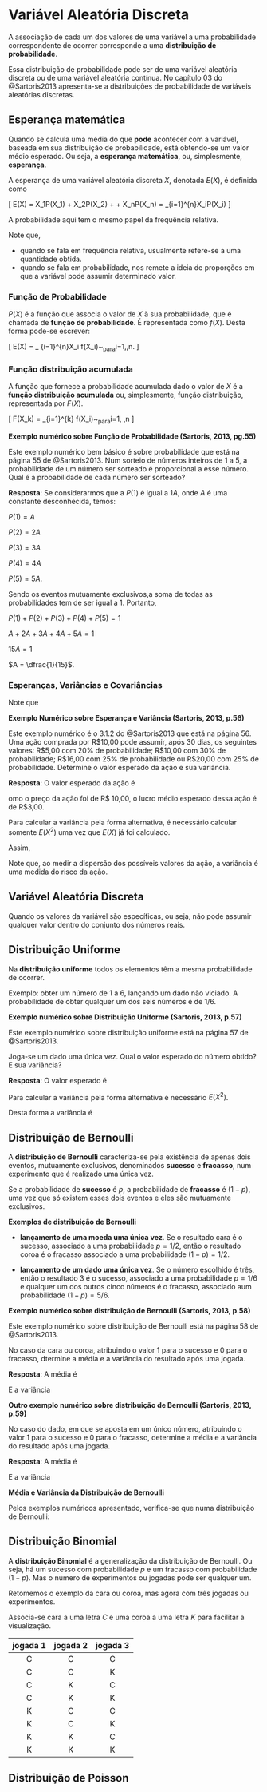 # Variável Aleatória Discreta

A associação de cada um dos valores de uma variável a uma probabilidade 
correspondente de ocorrer corresponde a uma **distribuição de 
probabilidade**.

Essa distribuição de probabilidade pode ser de uma variável aleatória discreta
ou de uma variável aleatória contínua. No capítulo 03 do @Sartoris2013 apresenta-se
a distribuições de probabilidade de variáveis aleatórias discretas. 

## Esperança matemática

Quando se calcula uma média do que **pode** acontecer com a variável,
baseada em sua distribuição de probabilidade, está obtendo-se um valor médio esperado.
Ou seja, a **esperança matemática**, ou, simplesmente, **esperança**.

A esperança de uma variável aleatória discreta $X$, denotada $E(X)$, é definida como

\[
  E(X) = X_1P(X_1) + X_2P(X_2) + \ldots + X_nP(X_n) = \sum_{i=1}^{n}X_iP(X_i)
\]

A probabilidade aqui tem o mesmo papel da frequência relativa.

Note que,

- quando se fala em frequência relativa, usualmente refere-se a 
  uma quantidade obtida.
- quando se fala em probabilidade, nos remete a ideia de proporções em que 
  a variável pode assumir determinado valor.

### Função de Probabilidade

$P(X)$ é a função que associa o valor de $X$ à sua probabilidade, que é chamada 
de **função de probabilidade**. É representada como $f(X)$. 
Desta forma pode-se escrever:

\[
E(X) = \sum_ {i=1}^{n}X_i f(X_i)~~para~i=1,\ldots,n.
\]

### Função distribuição acumulada

A função que fornece a probabilidade acumulada dado o valor de $X$ é a 
**função distribuição acumulada** ou, simplesmente, função distribuição, 
representada por $F(X)$.

\[
F(X_k) = \sum_{i=1}^{k} f(X_i)~~para~i=1, \ldots,n
\] 

**Exemplo numérico sobre Função de Probabilidade (Sartoris, 2013, pg.55)**

Este exemplo numérico bem básico é sobre probabilidade que está na página 55 de 
@Sartoris2013.
Num sorteio de números inteiros de 1 a 5, a probabilidade de um número ser sorteado é proporcional a esse número. Qual é a probabilidade de cada número ser sorteado?

**Resposta**: Se considerarmos que a $P(1)$ é igual a $1A$, onde $A$ é uma constante desconhecida, temos:

$P(1)=A$

$P(2)=2A$

$P(3)=3A$

$P(4)=4A$

$P(5)=5A$.

Sendo os eventos mutuamente exclusivos,a soma de todas as probabilidades tem de ser igual a 1. Portanto,

$P(1) + P(2) + P(3) + P(4) + P(5) = 1$

$A + 2A + 3A + 4A + 5A = 1$

$15A = 1$

$A = \dfrac{1}{15}$.

### Esperanças, Variâncias e Covariâncias

Note que

\begin{align}
  E[aX + b] &= aE(X) + b \\
  E[X + Y] &= E(X) + E(Y) \\
  Var(X) &= E[X - E(X)]^2 = E(X^2) - [E(X)]^2 \\
  Cov(X,Y) &= E[X - E(X)][Y - E(Y)] = E(XY) - E(X)E(Y)
\end{align}

**Exemplo Numérico sobre Esperança e Variância (Sartoris, 2013, p.56)**

Este exemplo numérico é o 3.1.2 do @Sartoris2013 que está na página 56.
Uma ação comprada por R\$10,00 pode assumir, após 30 dias, os seguintes valores:
R\$5,00 com 20\% de probabilidade; R\$10,00 com 30\% de probabilidade; R\$16,00 com 25\% de probabilidade ou R\$20,00 com 25\% de probabilidade. Determine o valor esperado da ação e sua variância.

**Resposta**: O valor esperado da ação é

\begin{align}
  E(X) &= 5 \times 0,2 + 10 \times 0,3 + 16 \times 0,25 + 20 \times 0,25 \\
  E(X) &= 1 + 3 + 4 + 5 = 13
\end{align}

omo o preço da ação foi de R\$ 10,00, o lucro médio esperado dessa ação é de R\$3,00.

Para calcular a variância pela forma alternativa, é necessário calcular somente $E(X^2)$ uma vez que $E(X)$ já foi calculado.

\begin{align}
  E(X^2) &= (5)^2 \times 0,2 + (10)^2 \times 0,3 + (16)^2 \times 0,25 + (20)^2 \times 0,25 \\
  E(X^2) &= 25 \times 0,2 + 100 \times 0,3 + 256 \times 0,25 + 400 \times 0,25 \\
  E(X^2) &= 5 + 30 + 64 + 100 \\
  E(X^2) &= 199.
\end{align}

Assim,

\begin{align}
  Var(X) &= E(X^2) - [E(X)]^2\\
  Var(X) &= 199 - 13^2 \\
  Var(X) &= 30.
\end{align}

Note que, ao medir a dispersão dos possíveis valores da ação, a variância é uma medida do risco da ação.

## Variável Aleatória Discreta

Quando os valores da variável são específicas, ou seja, não pode assumir qualquer valor dentro do conjunto dos números reais.

## Distribuição Uniforme

Na **distribuição uniforme** todos os elementos têm a mesma probabilidade de ocorrer.

Exemplo: obter um número de 1 a 6, lançando um dado não viciado. A probabilidade de obter qualquer um dos seis números é de $1/6$.

**Exemplo numérico sobre Distribuição Uniforme (Sartoris, 2013, p.57)**

Este exemplo numérico sobre distribuição uniforme está na página 57 de @Sartoris2013.

Joga-se um dado uma única vez. Qual o valor esperado do número obtido? E sua variância?

**Resposta**: O valor esperado é

\begin{align}
  E(X) &= 1 \times \dfrac{1}{6} + 2 \times \dfrac{1}{6} + 3\times \dfrac{1}{6} + 4\times \dfrac{1}{6} + 5\times \dfrac{1}{6} + 6\times \dfrac{1}{6}\\
  E(X) &= 3,5.
\end{align}

Para calcular a variância pela forma alternativa é necessário $E(X^2)$.

\begin{align}
  E(X^2) &= (1)^2\dfrac{1}{6} + (2)^2\dfrac{1}{6} + (3)^2\dfrac{1}{6} + (4)^2\dfrac{1}{6} + (5)^2\dfrac{1}{6} + (6)^2\dfrac{1}{6} \\
  E(X^2) &= 1\dfrac{1}{6} + 4\dfrac{1}{6} + 9\dfrac{1}{6} + 16\dfrac{1}{6} + 25\dfrac{1}{6} + 36\dfrac{1}{6} \\
  E(X^2) &=\dfrac{91}{6}.
\end{align}

Desta forma a variância é

\begin{align}
  Var(X) &= E(X^2) - [E(X)]^2\\
  Var(X) &= \dfrac{91}{6} - \left( \dfrac{21}{6} \right)^2\\
  Var(X) &= \dfrac{105}{36}\\
  Var(X) &\cong 2,92 
\end{align}

## Distribuição de Bernoulli

A **distribuição de Bernoulli** caracteriza-se pela existência de apenas dois eventos, mutuamente exclusivos, denominados **sucesso** e **fracasso**, num experimento que é realizado uma única vez.

Se a probabilidade de **sucesso** é $p$, a probabilidade de **fracasso** é $(1-p)$, uma vez que só existem esses dois eventos e eles são mutuamente exclusivos.

**Exemplos de distribuição de Bernoulli**

- **lançamento de uma moeda uma única vez**. Se o resultado cara é o sucesso, associado a uma probabilidade $p=1/2$, então o resultado coroa é o fracasso associado a uma probabilidade $(1-p)=1/2$.

- **lançamento de um dado uma única vez**. Se o número escolhido é três, então o resultado 3 é o sucesso, associado a uma probabilidade $p=1/6$ e qualquer um dos outros cinco números é o fracasso, associado aum probabilidade $(1-p) = 5/6$.

**Exemplo numérico sobre distribuição de Bernoulli (Sartoris, 2013, p.58)**

Este exemplo numérico sobre distribuição de Bernoulli está na página 58 de @Sartoris2013.

No caso da cara ou coroa, atribuindo o valor 1 para o sucesso e 0 para o fracasso, dtermine a média e a variância do resultado após uma jogada.

**Resposta**: A média é

\begin{align}
  E(X) &= 1 \times \dfrac{1}{2} + 0 \times \dfrac{1}{2}\\
  E(X) &= \dfrac{1}{2}\\
  E(X) &=0,5
\end{align}

E a variância

\begin{align}
  E(X^2) &= 1^2 \times \dfrac{1}{2} + 0^2 \times \dfrac{1}{2}\\
  E(X^2) &= \dfrac{1}{2}\\
  E(X^2) &= 0,5
\end{align}

\begin{align}
  Var &= E(X^2) - [E(X)]^2\\
  Var &= 0,5 - (0,5)^2\\
  Var &= 0,25.
\end{align}

**Outro exemplo numérico sobre distribuição de Bernoulli (Sartoris, 2013, p.59)**

No caso do dado, em que se aposta em um único número, atribuindo o valor 1 para o sucesso e 0 para o fracasso, determine a média e a variância do resultado após uma jogada.

**Resposta**: A média é

\begin{align}
  E(X) &= 1 \times \dfrac{1}{6} + 0 \times \dfrac{5}{6}\\
  E(X) &= \dfrac{1}{6}
\end{align}

E a variância

\begin{align}
  E(X^2) &= 1^2 \times \dfrac{1}{6} + 0^2 \times \dfrac{5}{6}\\
  E(X^2) &= \dfrac{1}{6}
\end{align}

\begin{align}
  Var &= E(X^2) - [E(X)]^2\\
  Var &= \dfrac{1}{6} - \left(\dfrac{1}{6}\right)^2\\
  Var &= \dfrac{5}{36}
\end{align}

**Média e Variância da Distribuição de Bernoulli**

Pelos exemplos numéricos apresentado, verifica-se que numa distribuição de Bernoulli:

\begin{align}
  E(X) &= p \\
  Var(X) &= p(1-p)
\end{align}

## Distribuição Binomial

A **distribuição Binomial** é a generalização da distribuição de Bernoulli. Ou seja,
há um sucesso com probabilidade $p$ e um fracasso com probabilidade $(1-p)$. Mas o número de experimentos ou jogadas pode ser qualquer um.

Retomemos o exemplo da cara ou coroa, mas agora com três jogadas ou experimentos.

Associa-se cara a uma letra $C$ e uma coroa a uma letra $K$ para facilitar a 
visualização.

| jogada 1 | jogada 2 | jogada 3 |
|:--------:|:--------:|:--------:|
| C | C | C |
| C | C | K |
| C | K | C |
| C | K | K |
| K | C | C |
| K | C | K |
| K | K | C |
| K | K | K |


## Distribuição de Poisson


